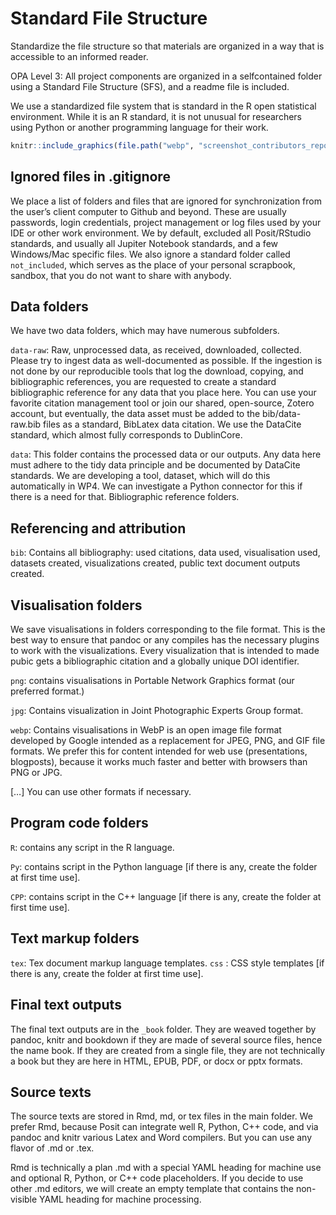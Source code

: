 # Standard File Structure {#sfs}

::: {.rmdnote data-latex="{note}"}

Standardize the file structure so that materials are organized in a way that is
accessible to an informed reader.

OPA Level 3: All project components are organized in a selfcontained folder using a Standard File Structure (SFS), and a readme file is included.

:::


We use a standardized file system that is standard in the R open statistical environment.  While it is an R standard, it is not unusual for researchers using Python or another programming language for their work.

```r

knitr::include_graphics(file.path("webp", "screenshot_contributors_repo.webp"))

```


## Ignored files in .gitignore
We place a list of folders and files that are ignored for synchronization from the user’s client computer to Github and beyond.  These are usually passwords, login credentials, project management or log files used by your IDE or other work environment.  We by default, excluded all Posit/RStudio standards, and usually all Jupiter Notebook standards, and a few Windows/Mac specific files.
We also ignore a standard folder called `not_included`,  which serves as the place of your personal scrapbook, sandbox, that you do not want to share with anybody.

## Data folders

We have two data folders, which may have numerous subfolders.

`data-raw`:  Raw, unprocessed data, as received, downloaded, collected. Please try to ingest data as well-documented as possible.  If the ingestion is not done by our reproducible tools that log the download, copying, and bibliographic references, you are requested to create a standard bibliographic reference for any data that you place here. You can use your favorite citation management tool or join our shared, open-source, Zotero account, but eventually, the data asset must be added to the bib/data-raw.bib files as a standard, BibLatex data citation. We use the DataCite standard, which almost fully corresponds to DublinCore.

`data`: This folder contains the processed data or our outputs.  Any data here must adhere to the tidy data principle and be documented by DataCite standards.  We are developing a tool, dataset, which will do this automatically in WP4.  We can investigate a Python connector for this if there is a need for that.
Bibliographic reference folders.

## Referencing and attribution

`bib`: Contains all bibliography: used citations, data used, visualisation used, datasets created, visualizations created, public text document outputs created.


## Visualisation folders

We save visualisations in folders corresponding to the file format. This is the best way to ensure that pandoc or any compiles has the necessary plugins to work with the visualizations. Every visualization that is intended to made pubic gets a bibliographic citation and a globally unique DOI identifier. 

`png`: contains visualisations in Portable Network Graphics format (our preferred format.)

`jpg`: Contains visualization in Joint Photographic Experts Group format.

`webp`: Contains visualisations in WebP is an open image file format developed by Google intended as a replacement for JPEG, PNG, and GIF file formats.  We prefer this for content intended for web use (presentations, blogposts), because it works much faster and better with browsers than PNG or JPG.

[…] You can use other formats if necessary.


## Program code folders
`R`: contains any script in the R language.

`Py`: contains script in the Python language [if there is any, create the folder at first time use].

`CPP`: contains script in the C++ language [if there is any, create the folder at first time use].

## Text markup folders
`tex`: Tex document markup language templates.
`css` : CSS style templates [if there is any, create the folder at first time use].

## Final text outputs 

The final text outputs are in the `_book` folder.  They are weaved together by pandoc, knitr and bookdown if they are made of several source files, hence the name book. If they are created from a single file, they are not technically a book but they are here in HTML, EPUB, PDF, or docx or pptx formats. 

## Source texts

The source texts are stored in Rmd, md, or tex files in the main folder.  We prefer Rmd, because Posit can integrate well R, Python, C++ code, and via pandoc and knitr various Latex and Word compilers.  But you can use any flavor of .md or .tex. 

 Rmd is technically a plan .md with a special YAML heading for machine use and optional R, Python, or C++ code placeholders. If you decide to use other .md editors, we will create an empty template that contains the non-visible YAML heading for machine processing.

